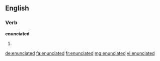 ==English==

===Verb===
'''enunciated'''

# {{past of|enunciate}}

[[de:enunciated]]
[[fa:enunciated]]
[[fr:enunciated]]
[[mg:enunciated]]
[[vi:enunciated]]